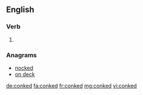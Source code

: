 ==English==

===Verb===
{{head|en}}

# {{en-past of|conk}}

===Anagrams===
* [[nocked#English|nocked]]
* [[on deck#English|on deck]]

[[de:conked]]
[[fa:conked]]
[[fr:conked]]
[[mg:conked]]
[[vi:conked]]